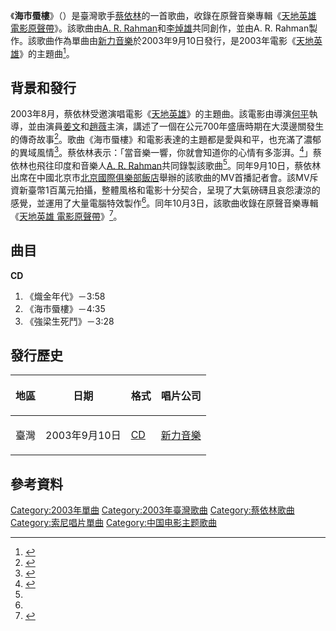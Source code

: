 {{Infobox song
| name           = 海市蜃樓
| cover          = Jolin Tsai - Warriors in Peace.jpg
| type           = single
| artist         = [[蔡依林|蔡依林]]
| album          = [[天地英雄_電影原聲帶|天地英雄 電影原聲帶]]
| released       = {{Start date|2003|09|10}}
| genre          = [[流行_(音樂類型)|流行]]
| length         = 
| label          = [[台灣索尼音樂娛樂|新力音樂]]
| composer       = [[A·R·拉赫曼|A. R. Rahman]]
| lyricist       = [[李焯雄|李焯雄]]
| producer       = A. R. Rahman
| prev_title     = [[看我72變_(歌曲)|看我72變]]
| prev_year      = 2003
| next_title     = [[野蠻遊戲|野蠻遊戲]]
| next_year      = 2005
| misc           = {{External music video|type=single|1={{YouTube|s1jCXvbGE14|《海市蜃樓》}}}}
}}

《'''海市蜃樓'''》（{{Lang-en|'''Warriors in Peace'''}}）是臺灣歌手[[蔡依林|蔡依林]]的一首歌曲，收錄在原聲音樂專輯《[[天地英雄_電影原聲帶|天地英雄 電影原聲帶]]》。該歌曲由[[A·R·拉赫曼|A. R. Rahman]]和[[李焯雄|李焯雄]]共同創作，並由A. R. Rahman製作。該歌曲作為單曲由[[台灣索尼音樂娛樂|新力音樂]]於2003年9月10日發行，是2003年電影《[[天地英雄|天地英雄]]》的主題曲<ref>{{Citation|title=海市蜃楼|url=https://music.douban.com/subject/26631028/|accessdate=2022-01-05|language=zh-CN|first=蔡依林 Jolin|last=Tsai|archive-date=2022-01-05|archive-url=https://web.archive.org/web/20220105200518/https://music.douban.com/subject/26631028/|dead-url=no}}</ref>。

== 背景和發行 ==
2003年8月，蔡依林受邀演唱電影《[[天地英雄|天地英雄]]》的主題曲。該電影由導演[[何平_(大陆导演)|何平]]執導，並由演員[[姜文|姜文]]和[[趙薇|趙薇]]主演，講述了一個在公元700年盛唐時期在大漠邊關發生的傳奇故事<ref name=":0">{{Cite web|title=蔡依林 印度 烤人乾 ｜ 蘋果新聞網 ｜ 蘋果日報|url=https://tw.appledaily.com/entertainment/20030825/ZJM43MCJ2ZYO6N6FI3455QQPRU/|access-date=2022-01-05|date=2003-08-24|work=蘋果新聞網|language=zh-tw|archive-date=2022-01-05|archive-url=https://web.archive.org/web/20220105195701/https://tw.appledaily.com/entertainment/20030825/ZJM43MCJ2ZYO6N6FI3455QQPRU/|dead-url=no}}</ref>。歌曲《海市蜃樓》和電影表達的主題都是愛與和平，也充滿了濃郁的異域風情<ref>{{Cite web|title=CCTV.com-音乐频道|url=http://www.cctv.com/music/20030911/100487.shtml|access-date=2022-01-05|work=www.cctv.com|archive-date=2016-11-01|archive-url=https://web.archive.org/web/20161101104627/http://www.cctv.com/music/20030911/100487.shtml|dead-url=no}}</ref>。蔡依林表示：「當音樂一響，你就會知道你的心情有多澎湃。<ref name=":1">{{Cite web|title=MV亚洲首映 蔡依林主唱《天地英雄》主题曲(图)|url=http://ent.sina.com.cn/2003-09-11/0723199073.html|access-date=2022-01-05|work=ent.sina.com.cn|archive-date=2022-01-05|archive-url=https://web.archive.org/web/20220105200458/http://ent.sina.com.cn/2003-09-11/0723199073.html|dead-url=no}}</ref>」蔡依林也飛往印度和音樂人[[A·R·拉赫曼|A. R. Rahman]]共同錄製該歌曲<ref name=":0" />。同年9月10日，蔡依林出席在中國北京市[[北京国际俱乐部|北京國際俱樂部飯店]]舉辦的該歌曲的MV首播記者會。該MV斥資新臺幣1百萬元拍攝，整體風格和電影十分契合，呈現了大氣磅礴且哀怨淒涼的感覺，並運用了大量電腦特效製作<ref name=":1" />。同年10月3日，該歌曲收錄在原聲音樂專輯《[[天地英雄_電影原聲帶|天地英雄 電影原聲帶]]》<ref>{{Cite web|title=天地英雄|url=https://www.sonymusic.com.tw/album/天地英雄-電影原聲帶-ost-sk93069/|access-date=2022-01-05|work=台灣索尼音樂娛樂股份有限公司|language=en-US|archive-date=2022-01-05|archive-url=https://web.archive.org/web/20220105201042/https://www.sonymusic.com.tw/album/%e5%a4%a9%e5%9c%b0%e8%8b%b1%e9%9b%84-%e9%9b%bb%e5%bd%b1%e5%8e%9f%e8%81%b2%e5%b8%b6-ost-sk93069/|dead-url=no}}</ref>。

== 曲目 ==
'''CD'''
# 《熾金年代》－3:58
# 《海市蜃樓》－4:35
# 《強梁生死鬥》－3:28

== 發行歷史 ==
{| class="wikitable"
!地區
!日期
!格式
!唱片公司
|-
|臺灣
|2003年9月10日
|[[雷射唱片|CD]]
|[[台灣索尼音樂娛樂|新力音樂]]
|}

== 參考資料 ==
{{Reflist|30em}}

{{蔡依林歌曲}}

[[Category:2003年單曲|Category:2003年單曲]]
[[Category:2003年臺灣歌曲|Category:2003年臺灣歌曲]]
[[Category:蔡依林歌曲|Category:蔡依林歌曲]]
[[Category:索尼唱片單曲|Category:索尼唱片單曲]]
[[Category:中国电影主题歌曲|Category:中国电影主题歌曲]]